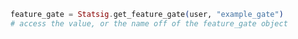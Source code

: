 ```elixir
feature_gate = Statsig.get_feature_gate(user, "example_gate")
# access the value, or the name off of the feature_gate object
```